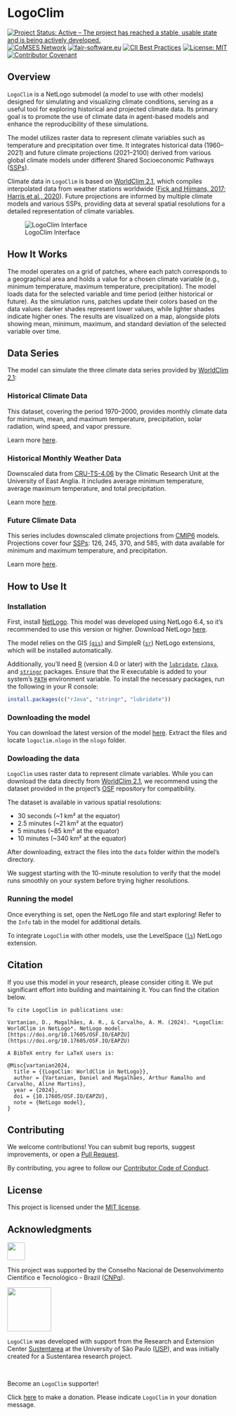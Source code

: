 # LogoClim

<!-- badges: start -->
[![Project Status: Active – The project has reached a stable, usable state and is being actively developed.](https://www.repostatus.org/badges/latest/active.svg)](https://www.repostatus.org/#active)
[![CoMSES Network](https://img.shields.io/badge/CoMSES%20Network-Placeholder-%233884B8.svg)](https://www.comses.net/)
[![fair-software.eu](https://img.shields.io/badge/fair--software.eu-Placeholder-green.svg)](https://fair-software.eu)
[![CII Best Practices](https://img.shields.io/badge/openssf%20best%20practices-Placeholder-green.svg)](https://bestpractices.coreinfrastructure.org/)
[![License: MIT](https://img.shields.io/badge/license-MIT-green)](https://choosealicense.com/licenses/mit/)
[![Contributor Covenant](https://img.shields.io/badge/Contributor%20Covenant-2.1-4baaaa.svg)](CODE_OF_CONDUCT.md)
<!-- badges: end -->

## Overview

`LogoClim` is a NetLogo submodel (a model to use with other models) designed for simulating and visualizing climate conditions, serving as a useful tool for exploring historical and projected climate data. Its primary goal is to promote the use of climate data in agent-based models and enhance the reproducibility of these simulations.

The model utilizes raster data to represent climate variables such as temperature and precipitation over time. It integrates historical data (1960–2021) and future climate projections (2021–2100) derived from various global climate models under different Shared Socioeconomic Pathways ([SSPs](https://en.wikipedia.org/wiki/Shared_Socioeconomic_Pathways)).

Climate data in `LogoClim` is based on [WorldClim 2.1](https://worldclim.org/), which compiles interpolated data from weather stations worldwide ([Fick and Hijmans, 2017](https://doi.org/10.1002/joc.5086); [Harris et al., 2020](https://doi.org/10.1038/s41597-020-0453-3)). Future projections are informed by multiple climate models and various SSPs, providing data at several spatial resolutions for a detailed representation of climate variables.

![LogoClim Interface](images/logoclim-interface.png)

## How It Works

The model operates on a grid of patches, where each patch corresponds to a geographical area and holds a value for a chosen climate variable (e.g., minimum temperature, maximum temperature, precipitation). The model loads data for the selected variable and time period (either historical or future). As the simulation runs, patches update their colors based on the data values: darker shades represent lower values, while lighter shades indicate higher ones. The results are visualized on a map, alongside plots showing mean, minimum, maximum, and standard deviation of the selected variable over time.

## Data Series

The model can simulate the three climate data series provided by [WorldClim 2.1](https://worldclim.org/):

### Historical Climate Data

This dataset, covering the period 1970–2000, provides monthly climate data for minimum, mean, and maximum temperature, precipitation, solar radiation, wind speed, and vapor pressure.

Learn more [here](https://www.worldclim.org/data/cmip6/cmip6climate.html).

### Historical Monthly Weather Data

Downscaled data from [CRU-TS-4.06](https://crudata.uea.ac.uk/cru/data/hrg/cru_ts_4.06/) by the Climatic Research Unit at the University of East Anglia. It includes average minimum temperature, average maximum temperature, and total precipitation.

Learn more [here](https://www.worldclim.org/data/monthlywth.html).

### Future Climate Data

This series includes downscaled climate projections from [CMIP6](https://www.wcrp-climate.org/wgcm-cmip/wgcm-cmip6) models. Projections cover four [SSPs](https://en.wikipedia.org/wiki/Shared_Socioeconomic_Pathways): 126, 245, 370, and 585, with data available for minimum and maximum temperature, and precipitation.

Learn more [here](https://www.worldclim.org/data/cmip6/cmip6climate.html).

## How to Use It

### Installation

First, install [NetLogo](https://ccl.northwestern.edu/netlogo). This model was developed using NetLogo 6.4, so it's recommended to use this version or higher. Download NetLogo [here](https://ccl.northwestern.edu/netlogo/download.shtml).

The model relies on the GIS [(`gis`](https://ccl.northwestern.edu/netlogo/docs/gis.html)) and SimpleR ([`sr`](https://github.com/NetLogo/SimpleR-Extension)) NetLogo extensions, which will be installed automatically.

Additionally, you'll need [R](https://www.r-project.org/) (version 4.0 or later) with the [`lubridate`](https://cran.r-project.org/package=lubridate), [`rJava`](https://cran.r-project.org/package=rJava), and [`stringr`](https://cran.r-project.org/package=stringr) packages. Ensure that the R executable is added to your system's [`PATH`](https://www.java.com/en/download/help/path.html) environment variable. To install the necessary packages, run the following in your R console:

```r
install.packages(c("rJava", "stringr", "lubridate"))
```

### Downloading the model

You can download the latest version of the model [here](https://github.com/danielvartan/logoclim). Extract the files and locate `logoclim.nlogo` in the `nlogo` folder.

### Dowloading the data

`LogoClim` uses raster data to represent climate variables. While you can download the data directly from [WorldClim 2.1](https://worldclim.org/), we recommend using the dataset provided in the project's [OSF](https://doi.org/10.17605/OSF.IO/RE95Z) repository for compatibility.

The dataset is available in various spatial resolutions:

- 30 seconds (~1 km² at the equator)
- 2.5 minutes (~21 km² at the equator)
- 5 minutes (~85 km² at the equator)
- 10 minutes (~340 km² at the equator)

After downloading, extract the files into the `data` folder within the model's directory.

We suggest starting with the 10-minute resolution to verify that the model runs smoothly on your system before trying higher resolutions.

### Running the model

Once everything is set, open the NetLogo file and start exploring! Refer to the `Info` tab in the model for additional details.

To integrate `LogoClim` with other models, use the LevelSpace ([`ls`](https://ccl.northwestern.edu/netlogo/docs/ls.html)) NetLogo extension.

## Citation

If you use this model in your research, please consider citing it. We put significant effort into building and maintaining it. You can find the citation below.

```
To cite LogoClim in publications use:

Vartanian, D., Magalhães, A. R., & Carvalho, A. M. (2024). *LogoClim: WorldClim in NetLogo*. NetLogo model. [https://doi.org/10.17605/OSF.IO/EAPZU](https://doi.org/10.17605/OSF.IO/EAPZU)

A BibTeX entry for LaTeX users is:

@Misc{vartanian2024,
  title = {{LogoClim: WorldClim in NetLogo}},
  author = {Vartanian, Daniel and Magalhães, Arthur Ramalho and Carvalho, Aline Martins},
  year = {2024},
  doi = {10.17605/OSF.IO/EAPZU},
  note = {NetLogo model},
}
```

## Contributing

We welcome contributions! You can submit bug reports, suggest improvements, or open a [Pull Request](https://github.com/danielvartan/logoclim/pulls).

By contributing, you agree to follow our [Contributor Code of Conduct](CODE_OF_CONDUCT.md).

## License

This project is licensed under the [MIT license](https://opensource.org/license/mit/).

## Acknowledgments

<a href="https://www.gov.br/cnpq/"><img src= "images/cnpq_v2017_rgb.png" height="40"/></a>

This project was supported by the Conselho Nacional de Desenvolvimento Científico e Tecnológico - Brazil ([CNPq](https://www.gov.br/cnpq/)).

<a href="https://github.com/sustentarea/" target="_blank"><img src= "images/sustentarea_logo.png" height="100"/></a>

`LogoClim` was developed with support from the Research and Extension Center [Sustentarea](https://github.com/sustentarea/) at the University of São Paulo ([USP](https://www.usp.br/)), and was initially created for a Sustentarea research project.

<br>

Become an `LogoClim` supporter!

Click [here](https://github.com/sponsors/danielvartan) to make a donation. Please indicate `LogoClim` in your donation message.
